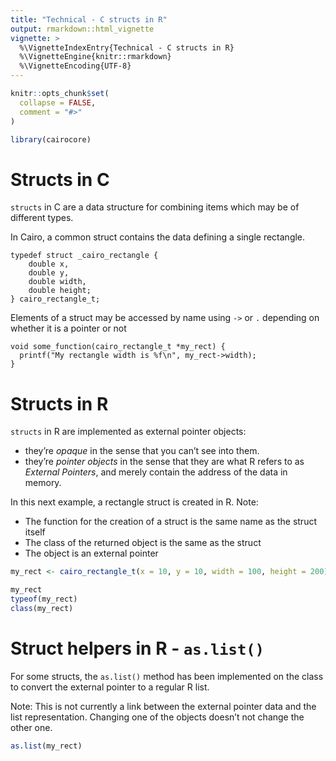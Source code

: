 ```yaml
---
title: "Technical - C structs in R"
output: rmarkdown::html_vignette
vignette: >
  %\VignetteIndexEntry{Technical - C structs in R}
  %\VignetteEngine{knitr::rmarkdown}
  %\VignetteEncoding{UTF-8}
---
```


```r
knitr::opts_chunk$set(
  collapse = FALSE,
  comment = "#>"
)

library(cairocore)
```


# Structs in C

`structs` in C are a data structure for combining items which may be of different types.

In Cairo, a common struct contains the data defining a single rectangle.


```
typedef struct _cairo_rectangle {
    double x, 
    double y, 
    double width, 
    double height;
} cairo_rectangle_t;
```

Elements of a struct may be accessed by name using `->` or `.` depending on whether it is
a pointer or not

```
void some_function(cairo_rectangle_t *my_rect) {
  printf("My rectangle width is %f\n", my_rect->width);
}
```


# Structs in R

`structs` in R are implemented as external pointer objects:

* they're *opaque* in the sense that you can't see into them.
* they're *pointer objects* in the sense that they are what R refers to as *External Pointers*, and 
  merely contain the address of the data in memory.

In this next example,  a rectangle struct is created in R.  Note: 

* The function for the creation of a struct is the same name as the struct itself
* The class of the returned object is the same as the struct
* The object is an external pointer

```r
my_rect <- cairo_rectangle_t(x = 10, y = 10, width = 100, height = 200)

my_rect
typeof(my_rect)
class(my_rect)
```


# Struct helpers in R - `as.list()`

For some structs, the `as.list()` method has been implemented on the class to 
convert the external pointer to a regular R list.

Note: This is not currently a link between the external pointer data and the list representation.  Changing 
one of the objects doesn't not change the other one.

```r
as.list(my_rect)
```











